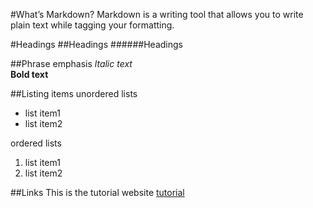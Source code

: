 #What's Markdown?
Markdown is a writing tool that allows you to write plain text while tagging your formatting.


#Headings
##Headings
######Headings


##Phrase emphasis
*ltalic text*  
**Bold text**


##Listing items
unordered lists

- list item1
- list item2

ordered lists

1. list item1
2. list item2

##Links
This is the tutorial website [tutorial](https://www.youtube.com/watch?v=6A5EpqqDOdk)
